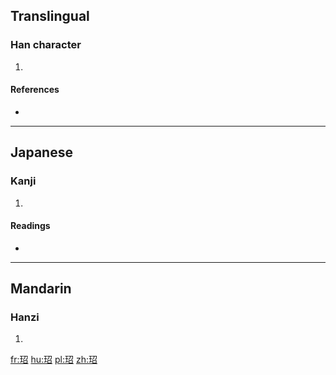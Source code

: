 ==Translingual==

===Han character===
{{Han char|rn=96|rad=玉|as=05|sn=9|four=17162|canj=MGSHR}}

# {{Beautiful Jade|Han|sort=玉05}}

====References====
* {{Han ref|kx=0729.090|dkj=20903|dj=1141.020|hdz=21109.040|uh=73BF|ud=29631|bh=CFD0|bd=53200}}

----

==Japanese==

===Kanji===
{{ja-kanji|grade=|rs=玉05}}

# {{defn|lang=ja|sort=玉05}}

====Readings====
* {{ja-readings|on=[[しょう]] (shō), [[じょう]] (jō)|kun=}}

----

==Mandarin==

===Hanzi===
{{cmn-hanzi|pin=[[sháo]] ([[shao2]])|wg=shao<sup>2</sup>}}

# {{Beautiful Jade|lang=cmn|sort=玉05}}

[[fr:玿]]
[[hu:玿]]
[[pl:玿]]
[[zh:玿]]